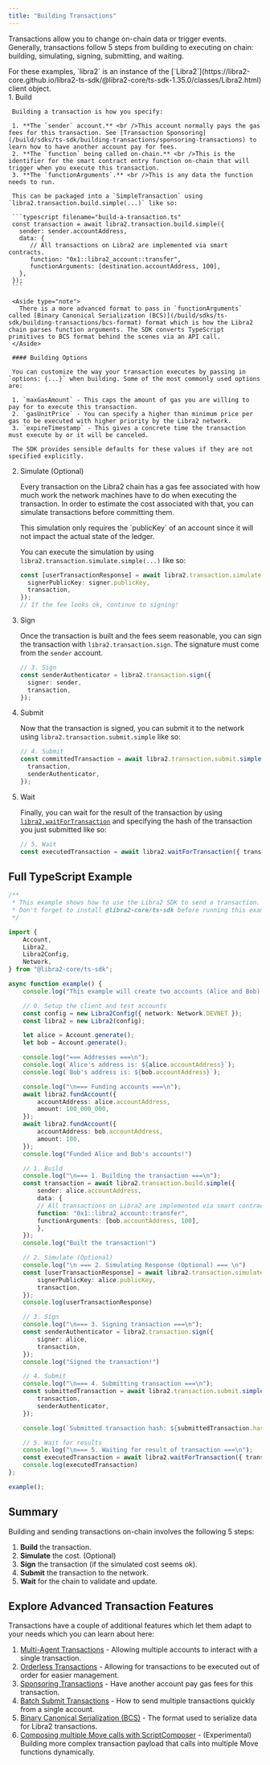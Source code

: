 ```yaml
---
title: "Building Transactions"
---
```



Transactions allow you to change on-chain data or trigger events. Generally, transactions follow 5 steps from building to executing on chain: building, simulating, signing, submitting, and waiting.

<Aside type="note">
  For these examples, `libra2` is an instance of the [`Libra2`](https://libra2-core.github.io/libra2-ts-sdk/@libra2-core/ts-sdk-1.35.0/classes/Libra2.html) client object.
</Aside>

<Steps>
  1. Build

     Building a transaction is how you specify:

     1. **The `sender` account.** <br />This account normally pays the gas fees for this transaction. See [Transaction Sponsoring](/build/sdks/ts-sdk/building-transactions/sponsoring-transactions) to learn how to have another account pay for fees.
     2. **The `function` being called on-chain.** <br />This is the identifier for the smart contract entry function on-chain that will trigger when you execute this transaction.
     3. **The `functionArguments`.** <br />This is any data the function needs to run.

     This can be packaged into a `SimpleTransaction` using `libra2.transaction.build.simple(...)` like so:

     ```typescript filename="build-a-transaction.ts"
     const transaction = await libra2.transaction.build.simple({
       sender: sender.accountAddress,
       data: {
     	  // All transactions on Libra2 are implemented via smart contracts.
     	  function: "0x1::libra2_account::transfer",
     	  functionArguments: [destination.accountAddress, 100],
       },
     });
     ```

     <Aside type="note">
       There is a more advanced format to pass in `functionArguments` called [Binary Canonical Serialization (BCS)](/build/sdks/ts-sdk/building-transactions/bcs-format) format which is how the Libra2 chain parses function arguments. The SDK converts TypeScript primitives to BCS format behind the scenes via an API call.
     </Aside>

     #### Building Options

     You can customize the way your transaction executes by passing in `options: {...}` when building. Some of the most commonly used options are:

     1. `maxGasAmount` - This caps the amount of gas you are willing to pay for to execute this transaction.
     2. `gasUnitPrice` - You can specify a higher than minimum price per gas to be executed with higher priority by the Libra2 network.
     3. `expireTimestamp` - This gives a concrete time the transaction must execute by or it will be canceled.

     The SDK provides sensible defaults for these values if they are not specified explicitly.

  2. Simulate (Optional)

     Every transaction on the Libra2 chain has a gas fee associated with how much work the network machines have to do when executing the transaction. In order to estimate the cost associated with that, you can simulate transactions before committing them.

     <Aside type="note">
       This simulation only requires the `publicKey` of an account since it will not impact the actual state of the ledger.
     </Aside>

     You can execute the simulation by using `libra2.transaction.simulate.simple(...)` like so:

     ```typescript filename="build-a-transaction.ts"
     const [userTransactionResponse] = await libra2.transaction.simulate.simple({
       signerPublicKey: signer.publicKey,
       transaction,
     });
     // If the fee looks ok, continue to signing!
     ```

  3. Sign

     Once the transaction is built and the fees seem reasonable, you can sign the transaction with `libra2.transaction.sign`. The signature must come from the `sender` account.

     ```typescript filename="build-a-transaction.ts"
     // 3. Sign
     const senderAuthenticator = libra2.transaction.sign({
       signer: sender,
       transaction,
     });
     ```

  4. Submit

     Now that the transaction is signed, you can submit it to the network using `libra2.transaction.submit.simple` like so:

     ```typescript filename="build-a-transaction.ts"
     // 4. Submit
     const committedTransaction = await libra2.transaction.submit.simple({
       transaction,
       senderAuthenticator,
     });
     ```

  5. Wait

     Finally, you can wait for the result of the transaction by using [`libra2.waitForTransaction`](https://libra2-core.github.io/libra2-ts-sdk/@libra2-core/ts-sdk-1.35.0/classes/Libra2.html#waitForTransaction) and specifying the hash of the transaction you just submitted like so:

     ```typescript filename="build-a-transaction.ts"
     // 5. Wait
     const executedTransaction = await libra2.waitForTransaction({ transactionHash: committedTransaction.hash });
     ```
</Steps>

## Full TypeScript Example

```typescript filename="build-a-transaction.ts"
/**
 * This example shows how to use the Libra2 SDK to send a transaction.
 * Don't forget to install @libra2-core/ts-sdk before running this example!
 */

import {
    Account,
    Libra2,
    Libra2Config,
    Network,
} from "@libra2-core/ts-sdk";

async function example() {
    console.log("This example will create two accounts (Alice and Bob) and send a transaction transfering APT to Bob's account.");

    // 0. Setup the client and test accounts
    const config = new Libra2Config({ network: Network.DEVNET });
    const libra2 = new Libra2(config);

    let alice = Account.generate();
    let bob = Account.generate();

    console.log("=== Addresses ===\n");
    console.log(`Alice's address is: ${alice.accountAddress}`);
    console.log(`Bob's address is: ${bob.accountAddress}`);

    console.log("\n=== Funding accounts ===\n");
    await libra2.fundAccount({
        accountAddress: alice.accountAddress,
        amount: 100_000_000,
    });
    await libra2.fundAccount({
        accountAddress: bob.accountAddress,
        amount: 100,
    });
    console.log("Funded Alice and Bob's accounts!")

    // 1. Build
    console.log("\n=== 1. Building the transaction ===\n");
    const transaction = await libra2.transaction.build.simple({
        sender: alice.accountAddress,
        data: {
        // All transactions on Libra2 are implemented via smart contracts.
        function: "0x1::libra2_account::transfer",
        functionArguments: [bob.accountAddress, 100],
        },
    });
    console.log("Built the transaction!")

    // 2. Simulate (Optional)
    console.log("\n === 2. Simulating Response (Optional) === \n")
    const [userTransactionResponse] = await libra2.transaction.simulate.simple({
        signerPublicKey: alice.publicKey,
        transaction,
    });
    console.log(userTransactionResponse)

    // 3. Sign
    console.log("\n=== 3. Signing transaction ===\n");
    const senderAuthenticator = libra2.transaction.sign({
        signer: alice,
        transaction,
    });
    console.log("Signed the transaction!")

    // 4. Submit
    console.log("\n=== 4. Submitting transaction ===\n");
    const submittedTransaction = await libra2.transaction.submit.simple({
        transaction,
        senderAuthenticator,
    });

    console.log(`Submitted transaction hash: ${submittedTransaction.hash}`);

    // 5. Wait for results
    console.log("\n=== 5. Waiting for result of transaction ===\n");
    const executedTransaction = await libra2.waitForTransaction({ transactionHash: submittedTransaction.hash });
    console.log(executedTransaction)
};

example();
```

## Summary

Building and sending transactions on-chain involves the following 5 steps:

1. **Build** the transaction.
2. **Simulate** the cost. (Optional)
3. **Sign** the transaction (if the simulated cost seems ok).
4. **Submit** the transaction to the network.
5. **Wait** for the chain to validate and update.

## Explore Advanced Transaction Features

Transactions have a couple of additional features which let them adapt to your needs which you can learn about here:

1. [Multi-Agent Transactions](/build/sdks/ts-sdk/building-transactions/multi-agent-transactions) - Allowing multiple accounts to interact with a single transaction.
2. [Orderless Transactions](/build/sdks/ts-sdk/building-transactions/orderless-transactions) - Allowing for transactions to be executed out of order for easier management.
3. [Sponsoring Transactions](/build/sdks/ts-sdk/building-transactions/sponsoring-transactions) - Have another account pay gas fees for this transaction.
4. [Batch Submit Transactions](/build/sdks/ts-sdk/building-transactions/batching-transactions) - How to send multiple transactions quickly from a single account.
5. [Binary Canonical Serialization (BCS)](/build/sdks/ts-sdk/building-transactions/bcs-format) - The format used to serialize data for Libra2 transactions.
6. [Composing multiple Move calls with ScriptComposer](/build/sdks/ts-sdk/building-transactions/script-composer) - (Experimental) Building more complex transaction payload that calls into multiple Move functions dynamically.
